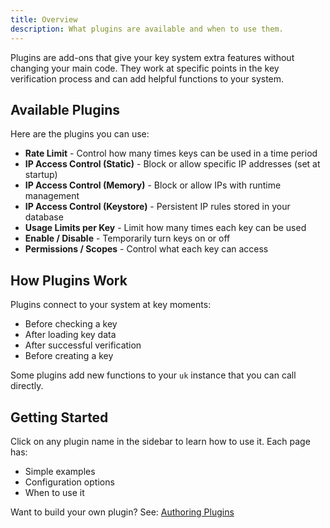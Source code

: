 ```yaml
---
title: Overview
description: What plugins are available and when to use them.
---
```


Plugins are add-ons that give your key system extra features without changing your main code. They work at specific points in the key verification process and can add helpful functions to your system.

## Available Plugins

Here are the plugins you can use:

- **Rate Limit** - Control how many times keys can be used in a time period
- **IP Access Control (Static)** - Block or allow specific IP addresses (set at startup)
- **IP Access Control (Memory)** - Block or allow IPs with runtime management
- **IP Access Control (Keystore)** - Persistent IP rules stored in your database
- **Usage Limits per Key** - Limit how many times each key can be used
- **Enable / Disable** - Temporarily turn keys on or off
- **Permissions / Scopes** - Control what each key can access

## How Plugins Work

Plugins connect to your system at key moments:
- Before checking a key
- After loading key data
- After successful verification
- Before creating a key

Some plugins add new functions to your `uk` instance that you can call directly.

## Getting Started

Click on any plugin name in the sidebar to learn how to use it. Each page has:
- Simple examples
- Configuration options
- When to use it

Want to build your own plugin? See: [Authoring Plugins](./authoring)

